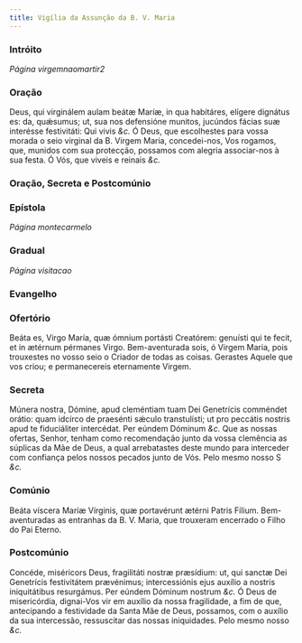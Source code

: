 ```yaml
---
title: Vigília da Assunção da B. V. Maria
---
```



### Intróito

_Página virgemnaomartir2_

### Oração

<div class="grid grid-cols-2 gap-5">
  <span class="text-justify">
    Deus, qui virginálem aulam beátæ Maríæ, in qua habitáres, elígere dignátus
    es: da, quǽsumus; ut, sua nos defensióne munitos, jucúndos fácias suæ
    interésse festivitáti: Qui vivis <em>&c.</em>
  </span>
  <span class="text-justify">
    Ó Deus, que escolhestes para vossa morada o seio virginal da B. Virgem
    Maria, concedei-nos, Vos rogamos, que, munidos com sua protecção, possamos
    com alegria associar-nos à sua festa. Ó Vós, que viveis e reinais
    <em>&c.</em>
  </span>
</div>

### Oração, Secreta e Postcomúnio

<LinkCard
  href="/missal/comum/14confessoresnaopontifices1"
  title="Confessores não Pontífices - Missa Os justi"
/>

### Epístola

_Página montecarmelo_

### Gradual

_Página visitacao_

### Evangelho

<LinkCard
  href="/missal/comum/26festasmaria1#evangelho"
  title="Festas da B. V. Maria - Missa Salve, sancta Parens"
/>

### Ofertório

<div class="grid grid-cols-2 gap-5">
  <span class="text-justify">
    Beáta es, Virgo María, quæ ómnium portásti Creatórem: genuísti qui te fecit,
    et in ætérnum pérmanes Virgo.
  </span>
  <span class="text-justify">
    Bem-aventurada sois, ó Virgem Maria, pois trouxestes no vosso seio o Criador
    de todas as coisas. Gerastes Aquele que vos criou; e permanecereis
    eternamente Virgem.
  </span>
</div>

### Secreta

<div class="grid grid-cols-2 gap-5">
  <span class="text-justify">
    Múnera nostra, Dómine, apud cleméntiam tuam Dei Genetrícis comméndet orátio:
    quam idcírco de praesénti sǽculo transtulísti; ut pro peccátis nostris apud
    te fiduciáliter intercédat. Per eúndem Dóminum <em>&c.</em>
  </span>
  <span class="text-justify">
    Que as nossas ofertas, Senhor, tenham como recomendação junto da vossa
    clemência as súplicas da Mãe de Deus, a qual arrebatastes deste mundo para
    interceder com confiança pelos nossos pecados junto de Vós. Pelo mesmo nosso
    S <em>&c.</em>
  </span>
</div>

### Comúnio

<div class="grid grid-cols-2 gap-5">
  <span class="text-justify">
    Beáta víscera Maríæ Vírginis, quæ portavérunt ætérni Patris Fílium.
  </span>
  <span class="text-justify">
    Bem-aventuradas as entranhas da B. V. Maria, que trouxeram encerrado o Filho
    do Pai Eterno.
  </span>
</div>

### Postcomúnio

<div class="grid grid-cols-2 gap-5">
  <span class="text-justify">
    Concéde, miséricors Deus, fragilitáti nostræ præsídium: ut, qui sanctæ Dei
    Genetrícis festivitátem prævénimus; intercessiónis ejus auxílio a nostris
    iniquitátibus resurgámus. Per eúndem Dóminum nostrum <em>&c.</em>
  </span>
  <span class="text-justify">
    Ó Deus de misericórdia, dignai-Vos vir em auxílio da nossa fragilidade, a
    fim de que, antecipando a festividade da Santa Mãe de Deus, possamos, com o
    auxílio da sua intercessão, ressuscitar das nossas iniquidades. Pelo mesmo
    nosso <em>&c.</em>
  </span>
</div>

